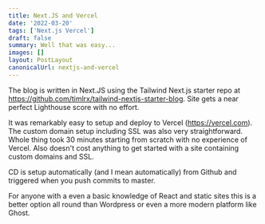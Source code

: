 ```yaml
---
title: Next.JS and Vercel
date: '2022-03-20'
tags: ['Next.js Vercel']
draft: false
summary: Well that was easy...
images: []
layout: PostLayout
canonicalUrl: nextjs-and-vercel
---
```


The blog is written in Next.JS using the Tailwind Next.js starter repo at https://github.com/timlrx/tailwind-nextjs-starter-blog. Site gets a near perfect Lighthouse score with no effort.

It was remarkably easy to setup and deploy to Vercel (https://vercel.com). The custom domain setup including SSL was also very straightforward. Whole thing took 30 minutes starting
from scratch with no experience of Vercel. Also doesn't cost anything to get started with a site containing custom domains and SSL.

CD is setup automatically (and I mean automatically) from Github and triggered when you push commits to master.

For anyone with a even a basic knowledge of React and static sites this is a better option all round than Wordpress or even a more modern platform like Ghost.
